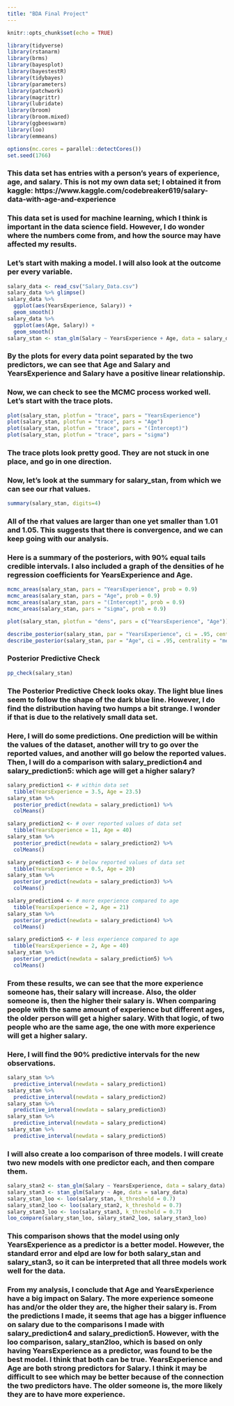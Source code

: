 ```yaml
---
title: "BDA Final Project"
---
```


```r
knitr::opts_chunk$set(echo = TRUE)

library(tidyverse)
library(rstanarm)
library(brms)
library(bayesplot)
library(bayestestR)
library(tidybayes)
library(parameters)
library(patchwork)
library(magrittr)
library(lubridate)
library(broom)
library(broom.mixed)
library(ggbeeswarm)
library(loo)
library(emmeans)

options(mc.cores = parallel::detectCores())
set.seed(1766)
```
### This data set has entries with a person's years of experience, age, and salary. This is not my own data set; I obtained it from kaggle: https://www.kaggle.com/codebreaker619/salary-data-with-age-and-experience

### This data set is used for machine learning, which I think is important in the data science field. However, I do wonder where the numbers come from, and how the source may have affected my results. 

### Let's start with making a model. I will also look at the outcome per every variable.
```r
salary_data <- read_csv("Salary_Data.csv")
salary_data %>% glimpse()
salary_data %>%
  ggplot(aes(YearsExperience, Salary)) + 
  geom_smooth()
salary_data %>%
  ggplot(aes(Age, Salary)) +
  geom_smooth()
salary_stan <- stan_glm(Salary ~ YearsExperience + Age, data = salary_data)
```
### By the plots for every data point separated by the two predictors, we can see that Age and Salary and YearsExperience and Salary have a positive linear relationship. 

### Now, we can check to see the MCMC process worked well. Let's start with the trace plots.
```r
plot(salary_stan, plotfun = "trace", pars = "YearsExperience")
plot(salary_stan, plotfun = "trace", pars = "Age")
plot(salary_stan, plotfun = "trace", pars = "(Intercept)")
plot(salary_stan, plotfun = "trace", pars = "sigma") 
```
### The trace plots look pretty good. They are not stuck in one place, and go in one direction. 

### Now, let's look at the summary for salary_stan, from which we can see our rhat values.

```r
summary(salary_stan, digits=4)
```
### All of the rhat values are larger than one yet smaller than 1.01 and 1.05. This suggests that there is convergence, and we can keep going with our analysis. 

### Here is a summary of the posteriors, with 90% equal tails credible intervals. I also included a graph of the densities of he regression coefficients for YearsExperience and Age.
```r
mcmc_areas(salary_stan, pars = "YearsExperience", prob = 0.9)
mcmc_areas(salary_stan, pars = "Age", prob = 0.9)
mcmc_areas(salary_stan, pars = "(Intercept)", prob = 0.9)
mcmc_areas(salary_stan, pars = "sigma", prob = 0.9)

plot(salary_stan, plotfun = "dens", pars = c("YearsExperience", "Age"))

describe_posterior(salary_stan, par = "YearsExperience", ci = .95, centrality = "mean")
describe_posterior(salary_stan, par = "Age", ci = .95, centrality = "mean")
```

### Posterior Predictive Check
```r
pp_check(salary_stan) 
```
### The Posterior Predictive Check looks okay. The light blue lines seem to follow the shape of the dark blue line. However, I do find the distribution having two humps a bit strange. I wonder if that is due to the relatively small data set.  

### Here, I will do some predictions. One prediction will be within the values of the dataset, another will try to go over the reported values, and another will go below the reported values. Then, I will do a comparison with salary_prediction4 and salary_prediction5: which age will get a higher salary?
```r
salary_prediction1 <- # within data set
  tibble(YearsExperience = 3.5, Age = 23.5)
salary_stan %>%
  posterior_predict(newdata = salary_prediction1) %>%
  colMeans()

salary_prediction2 <- # over reported values of data set
  tibble(YearsExperience = 11, Age = 40)
salary_stan %>%
  posterior_predict(newdata = salary_prediction2) %>%
  colMeans()

salary_prediction3 <- # below reported values of data set
  tibble(YearsExperience = 0.5, Age = 20)
salary_stan %>%
  posterior_predict(newdata = salary_prediction3) %>%
  colMeans()

salary_prediction4 <- # more experience compared to age
  tibble(YearsExperience = 2, Age = 21)
salary_stan %>%
  posterior_predict(newdata = salary_prediction4) %>%
  colMeans()

salary_prediction5 <- # less experience compared to age
  tibble(YearsExperience = 2, Age = 40)
salary_stan %>%
  posterior_predict(newdata = salary_prediction5) %>% 
  colMeans()
```
### From these results, we can see that the more experience someone has, their salary will increase. Also, the older someone is, then the higher their salary is. When comparing people with the same amount of experience but different ages, the older person will get a higher salary. With that logic, of two people who are the same age, the one with more experience will get a higher salary. 

### Here, I will find the 90% predictive intervals for the new observations. 
```r
salary_stan %>%
  predictive_interval(newdata = salary_prediction1)
salary_stan %>%
  predictive_interval(newdata = salary_prediction2)
salary_stan %>%
  predictive_interval(newdata = salary_prediction3)
salary_stan %>%
  predictive_interval(newdata = salary_prediction4)
salary_stan %>%
  predictive_interval(newdata = salary_prediction5)
```

### I will also create a loo comparison of three models. I will create two new models with one predictor each, and then compare them.

```r
salary_stan2 <- stan_glm(Salary ~ YearsExperience, data = salary_data)
salary_stan3 <- stan_glm(Salary ~ Age, data = salary_data)
salary_stan_loo <- loo(salary_stan, k_threshold = 0.7)
salary_stan2_loo <- loo(salary_stan2, k_threshold = 0.7)
salary_stan3_loo <- loo(salary_stan3, k_threshold = 0.7)
loo_compare(salary_stan_loo, salary_stan2_loo, salary_stan3_loo)
```
### This comparison shows that the model using only YearsExperience as a predictor is a better model. However, the standard error and elpd are low for both salary_stan and salary_stan3, so it can be interpreted that all three models work well for the data.

### From my analysis, I conclude that Age and YearsExperience have a big impact on Salary. The more experience someone has and/or the older they are, the higher their salary is. From the predictions I made, it seems that age has a bigger influence on salary due to the comparisons I made with salary_prediction4 and salary_prediction5. However, with the loo comparison, salary_stan2loo, which is based on only having YearsExperience as a predictor, was found to be the best model. I think that both can be true. YearsExperience and Age are both strong predictors for Salary. I think it may be difficult to see which may be better because of the connection the two predictors have. The older someone is, the more likely they are to have more experience. 
